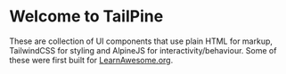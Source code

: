 
<Meta title="Tailpine/Introduction" />

<script src="https://cdn.tailwindcss.com"></script>


# Welcome to TailPine

These are collection of UI components that use plain HTML for markup, TailwindCSS for styling and AlpineJS for interactivity/behaviour. Some of these were first built for [LearnAwesome.org](https://learnawesome.org/).

